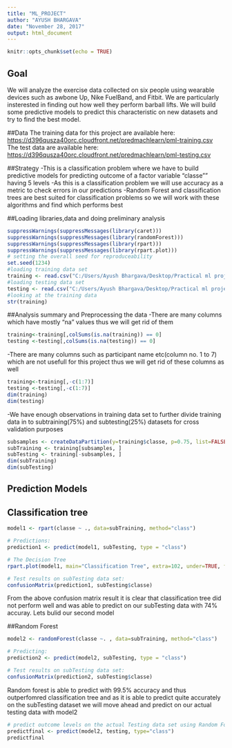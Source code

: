---
title: "ML_PROJECT"
author: "AYUSH BHARGAVA"
date: "November 28, 2017"
output: html_document
---

```{r setup, include=FALSE}
knitr::opts_chunk$set(echo = TRUE)
```

## Goal
We will analyze the exercise data collected on six people using wearable devices such as awbone Up, Nike FuelBand, and Fitbit. We are particularly insterested in finding out how well they perform barball lifts. We will build some predictive models to predict this characteristic on new datasets and try to find the best model.

##Data
The training data for this project are available here: <https://d396qusza40orc.cloudfront.net/predmachlearn/pml-training.csv>
The test data are available here: <https://d396qusza40orc.cloudfront.net/predmachlearn/pml-testing.csv>

##Strategy
-This is a classification problem where we have to build predictive models for predicting outcome of a factor variable "classe"" having 5 levels
-As this is a classification problem we will use accuracy as a metric to check errors in our predictions
-Random Forest and classification trees are best suited for classification problems so we will work with these algorithms and find which performs best

##Loading libraries,data and doing preliminary analysis
```{r}
suppressWarnings(suppressMessages(library(caret)))
suppressWarnings(suppressMessages(library(randomForest)))
suppressWarnings(suppressMessages(library(rpart)))
suppressWarnings(suppressMessages(library(rpart.plot)))
# setting the overall seed for reproduceability
set.seed(1234)
#loading training data set
training <- read.csv("C:/Users/Ayush Bhargava/Desktop/Practical ml project/pml-training.csv", na.strings=c("NA","#DIV/0!", ""))
#loading testing data set
testing <- read.csv("C:/Users/Ayush Bhargava/Desktop/Practical ml project/pml-testing.csv", na.strings=c("NA","#DIV/0!", ""))
#looking at the training data
str(training)
```
##Analysis summary and Preprocessing the data
-There are many columns which have mostly "na" values thus we will get rid of them
```{r}
training<-training[,colSums(is.na(training)) == 0]
testing <-testing[,colSums(is.na(testing)) == 0]
```
-There are many columns such as participant name etc(column no. 1 to 7) which are not usefull for this project thus we will get rid of these columns as well
```{r}
training<-training[,-c(1:7)]
testing <-testing[,-c(1:7)]
dim(training)
dim(testing)
```
-We have enough observations in training data set to further divide training data in to subtraining(75%) and subtesting(25%) datasets for cross validation purposes
```{r}
subsamples <- createDataPartition(y=training$classe, p=0.75, list=FALSE)
subTraining <- training[subsamples, ] 
subTesting <- training[-subsamples, ]
dim(subTraining)
dim(subTesting)
```
## Prediction Models
## Classification tree
```{r}
model1 <- rpart(classe ~ ., data=subTraining, method="class")

# Predictions:
prediction1 <- predict(model1, subTesting, type = "class")

# The Decision Tree
rpart.plot(model1, main="Classification Tree", extra=102, under=TRUE, faclen=0)

# Test results on subTesting data set:
confusionMatrix(prediction1, subTesting$classe)
```
From the above confusion matrix result it is clear that classification tree did not perform well and was able to predict on our subTesting data with 74% accuray.
Lets bulid our second model 

##Random Forest
```{r}
model2 <- randomForest(classe ~. , data=subTraining, method="class")

# Predicting:
prediction2 <- predict(model2, subTesting, type = "class")

# Test results on subTesting data set:
confusionMatrix(prediction2, subTesting$classe)
```
Random forest is able to predict with 99.5% accuracy and thus outperfomred classification tree and as it is able to predict quite accurately on the subTesting dataset we will move ahead and predict on our actual testing data with model2
```{r}
# predict outcome levels on the actual Testing data set using Random Forest algorithm
predictfinal <- predict(model2, testing, type="class")
predictfinal
```







